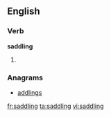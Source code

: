 ==English==

===Verb===
'''saddling'''
# {{present participle of|[[saddle]]}}

===Anagrams===
* [[addlings#English|addlings]]

[[fr:saddling]]
[[ta:saddling]]
[[vi:saddling]]